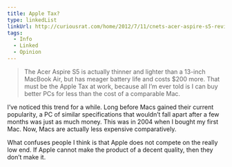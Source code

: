 ```yaml
---
title: Apple Tax?
type: linkedList
linkUrl: http://curiousrat.com/home/2012/7/11/cnets-acer-aspire-s5-review.html
tags:
  - Info
  - Linked
  - Opinion
---
```


> The Acer Aspire S5 is actually thinner and lighter than a 13-inch MacBook Air, but has meager battery life and costs $200 more. That must be the Apple Tax at work, because all I’m ever told is I can buy better PCs for less than the cost of a comparable Mac.

I’ve noticed this trend for a while. Long before Macs gained their current popularity, a PC of similar specifications that wouldn’t fall apart after a few months was just as much money. This was in 2004 when I bought my first Mac. Now, Macs are actually less expensive comparatively.

What confuses people I think is that Apple does not compete on the really low end. If Apple cannot make the product of a decent quality, then they don’t make it.
